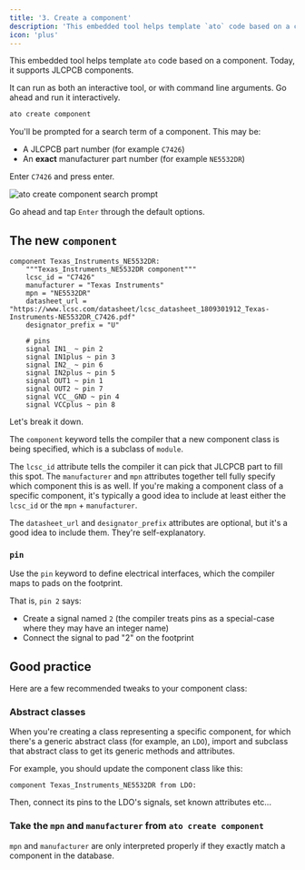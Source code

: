 ```yaml
---
title: '3. Create a component'
description: 'This embedded tool helps template `ato` code based on a component. Today, it supports JLCPCB components.'
icon: 'plus'
---
```


This embedded tool helps template `ato` code based on a component. Today, it supports JLCPCB components.

It can run as both an interactive tool, or with command line arguments. Go ahead and run it interactively.

```bash
ato create component
```

You'll be prompted for a search term of a component. This may be:

 - A JLCPCB part number (for example `C7426`)
 - An **exact** manufacturer part number (for example `NE5532DR`)

Enter `C7426` and press enter.

<Frame caption="ato create component search">
  <img src="./assets/ato-create-component-search.png" alt="ato create component search prompt" />
</Frame>

Go ahead and tap `Enter` through the default options.

## The new `component`

```ato
component Texas_Instruments_NE5532DR:
    """Texas_Instruments_NE5532DR component"""
    lcsc_id = "C7426"
    manufacturer = "Texas Instruments"
    mpn = "NE5532DR"
    datasheet_url = "https://www.lcsc.com/datasheet/lcsc_datasheet_1809301912_Texas-Instruments-NE5532DR_C7426.pdf"
    designator_prefix = "U"

    # pins
    signal IN1_ ~ pin 2
    signal IN1plus ~ pin 3
    signal IN2_ ~ pin 6
    signal IN2plus ~ pin 5
    signal OUT1 ~ pin 1
    signal OUT2 ~ pin 7
    signal VCC__GND ~ pin 4
    signal VCCplus ~ pin 8
```

Let's break it down.

The `component` keyword tells the compiler that a new component class is being specified, which is a subclass of `module`.

The `lcsc_id` attribute tells the compiler it can pick that JLCPCB part to fill this spot.
The `manufacturer` and `mpn` attributes together tell fully specify which component this is as well.
If you're making a component class of a specific component, it's typically a good idea to include at least either the `lcsc_id` or the `mpn` + `manufacturer`.

The `datasheet_url` and `designator_prefix` attributes are optional, but it's a good idea to include them. They're self-explanatory.

### `pin`

Use the `pin` keyword to define electrical interfaces, which the compiler maps to pads on the footprint.

That is, `pin 2` says:

- Create a signal named `2` (the compiler treats pins as a special-case where they may have an integer name)
- Connect the signal to pad "2" on the footprint

## Good practice

Here are a few recommended tweaks to your component class:

### Abstract classes

When you're creating a class representing a specific component, for which there's a generic abstract class (for example, an `LDO`), import and subclass that abstract class to get its generic methods and attributes.

For example, you should update the component class like this:

```ato
component Texas_Instruments_NE5532DR from LDO:
```

Then, connect its pins to the LDO's signals, set known attributes etc...

### Take the `mpn` and `manufacturer` from `ato create component`

`mpn` and `manufacturer` are only interpreted properly if they exactly match a component in the database.

